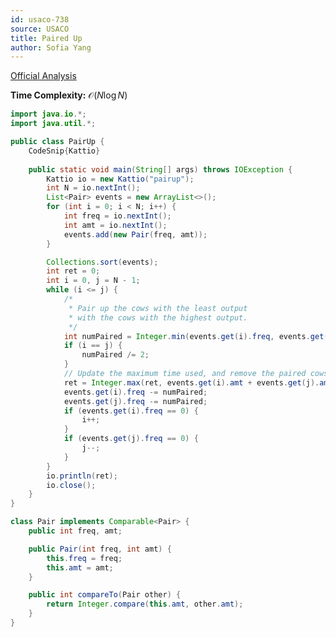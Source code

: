 ```yaml
---
id: usaco-738
source: USACO
title: Paired Up
author: Sofia Yang
---
```


[Official Analysis](http://www.usaco.org/current/data/sol_pairup_silver_open17.html)

**Time Complexity:** $\mathcal{O}(N\log N)$


<LanguageSection>

<JavaSection>


``` java
import java.io.*;
import java.util.*;

public class PairUp {
	CodeSnip{Kattio}
	
	public static void main(String[] args) throws IOException {
		Kattio io = new Kattio("pairup");
		int N = io.nextInt();
		List<Pair> events = new ArrayList<>();
		for (int i = 0; i < N; i++) {
			int freq = io.nextInt();
			int amt = io.nextInt();
			events.add(new Pair(freq, amt));
		}

		Collections.sort(events);
		int ret = 0;
		int i = 0, j = N - 1;
		while (i <= j) {
			/*
			 * Pair up the cows with the least output
			 * with the cows with the highest output.
			 */
			int numPaired = Integer.min(events.get(i).freq, events.get(j).freq);
			if (i == j) {
				numPaired /= 2;
			}
			// Update the maximum time used, and remove the paired cows.
			ret = Integer.max(ret, events.get(i).amt + events.get(j).amt);
			events.get(i).freq -= numPaired;
			events.get(j).freq -= numPaired;
			if (events.get(i).freq == 0) {
				i++;
			}
			if (events.get(j).freq == 0) {
				j--;
			}
		}
		io.println(ret);
		io.close();
	}
}

class Pair implements Comparable<Pair> {
	public int freq, amt;

	public Pair(int freq, int amt) {
		this.freq = freq;
		this.amt = amt;
	}

	public int compareTo(Pair other) {
		return Integer.compare(this.amt, other.amt);
	}
}
```

</JavaSection>

</LanguageSection>
